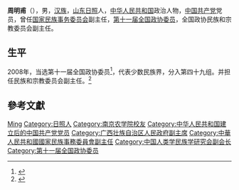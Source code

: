 {{Otheruses|other=名为周明甫的其他人物|周俊民}}

'''周明甫'''（{{bd|1945年||}}），男，[[汉族|汉族]]，[[山东|山东]][[日照|日照]]人，[[中华人民共和国|中华人民共和国]]政治人物，[[中国共产党|中国共产党]]党员，曾任[[国家民族事务委员会|国家民族事务委员会]]副主任，[[第十一届全国政协委员|第十一届全国政协委员]]，全国政协民族和宗教委员会副主任。

== 生平 ==
2008年，当选第十一届全国政协委员<ref>{{cite news|title=第十一届全国政协委员名单|url=http://www.indaa.com.cn/zt/2009qglh/zxzs/200903/t20090303_127573.html|accessdate=2013-04-09|newspaper=新华社北京1月25日电 中国人民政治协商会议第十一届全国委员会委员名单(共2237人，2008年1月25日政协第十届全国委员会常务委员会第二十次会议通过)|date=2008-01-25|deadurl=yes|archiveurl=https://web.archive.org/web/20130928014403/http://www.indaa.com.cn/zt/2009qglh/zxzs/200903/t20090303_127573.html|archivedate=2013-09-28}}</ref>，代表少数民族界，分入第四十九组。并担任民族和宗教委员会副主任。<ref>{{cite news|title=全国政协信息-周明甫|url=http://www.cppcc.gov.cn/CMS/wylibary/showJcwyxtInfoWylibary.action?tabJcwyxt.guid=11W0017660&wytype=wjwy|accessdate=2013-04-11|newspaper=全国政协委员会}}</ref>

== 參考文獻 ==
{{reflist}}

{{中国人类学民族学研究会第一届理事会}}
{{中华人民共和国官员小作品}}
{{Authority control}}
{{DEFAULTSORT:Zhou}}
[[Category:周姓|Ming]]
[[Category:日照人|Category:日照人]]
[[Category:南京农学院校友|Category:南京农学院校友]]
[[Category:中华人民共和国建立后的中国共产党党员|Category:中华人民共和国建立后的中国共产党党员]]
[[Category:广西壮族自治区人民政府副主席|Category:广西壮族自治区人民政府副主席]]
[[Category:中華人民共和國國家民族事務委員會副主任|Category:中華人民共和國國家民族事務委員會副主任]]
[[Category:中国人类学民族学研究会副会长|Category:中国人类学民族学研究会副会长]]
[[Category:第十一届全国政协委员|Category:第十一届全国政协委员]]